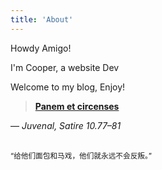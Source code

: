 ```yaml
---
title: 'About'
---
```


<Card client:load>
  <p>Howdy Amigo! <MaskHappy width={20} height={20} /></p>
  <p>I'm Cooper, a website Dev  <SealCheck width={20} height={20} /><br /></p>
  <p>Welcome to my blog, Enjoy! <Cheers width={20} height={20} /></p>
</Card>


<Card client:load>

> <MaskSad width={20} height={20} /> [**Panem et circenses**](https://en.wikipedia.org/wiki/Bread_and_circuses)
<div style={{ textAlign: 'right' }}>— <cite>Juvenal, Satire 10.77–81</cite></div>
<br />
<div style={{ textAlign: 'center' }}>

<sup><Translate width={20} height={20} /></sup><span className="blurred"><sup>“给他们面包和马戏，他们就永远不会反叛。”</sup></span>

</div>

</Card>

<style jsx>{`
  .blurred {
    filter: blur(5px);
    cursor: pointer;
    transition: filter 0.3s ease;
  }
  .blurred:hover {
    filter: blur(0);
  }
`}</style>
